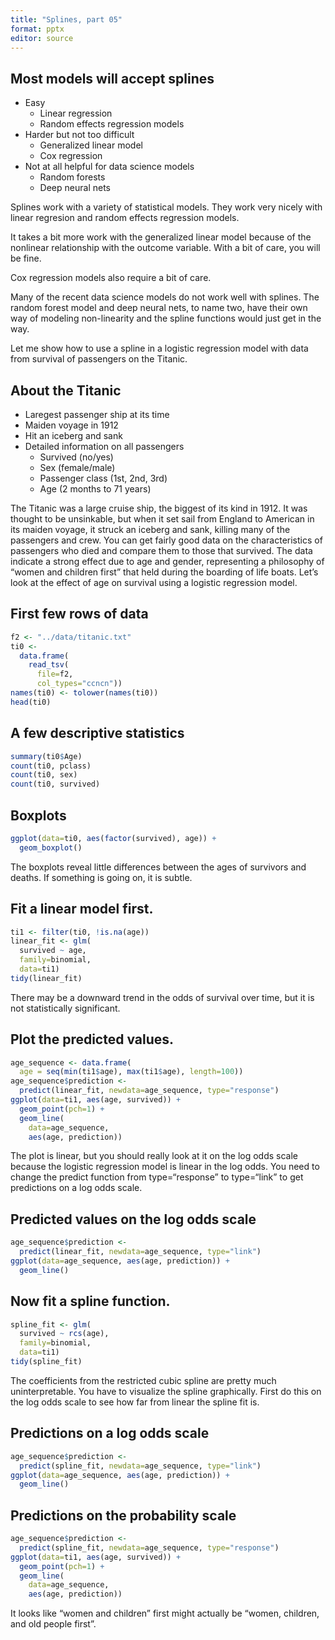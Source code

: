 ```yaml
---
title: "Splines, part 05"
format: pptx
editor: source
---
```


## Most models will accept splines

-   Easy
    -   Linear regression
    -   Random effects regression models
-   Harder but not too difficult
    -   Generalized linear model
    -   Cox regression
-   Not at all helpful for data science models
    -   Random forests
    -   Deep neural nets

::: notes

Splines work with a variety of statistical models. They work very nicely with linear regresion and random effects regression models.

It takes a bit more work with the generalized linear model because of the nonlinear relationship with the outcome variable. With a bit of care, you will be fine.

Cox regression models also require a bit of care.

Many of the recent data science models do not work well with splines. The random forest model and deep neural nets, to name two, have their own way of modeling non-linearity and the spline functions would just get in the way.

Let me show how to use a spline in a logistic regression model with data from survival of passengers on the Titanic.

:::

## About the Titanic

-   Laregest passenger ship at its time
-   Maiden voyage in 1912
-   Hit an iceberg and sank
-   Detailed information on all passengers
    -   Survived (no/yes)
    -   Sex (female/male)
    -   Passenger class (1st, 2nd, 3rd)
    -   Age (2 months to 71 years)

::: notes

The Titanic was a large cruise ship, the biggest of its kind in 1912. It was thought to be unsinkable, but when it set sail from England to American in its maiden voyage, it struck an iceberg and sank, killing many of the passengers and crew. You can get fairly good data on the characteristics of passengers who died and compare them to those that survived. The data indicate a strong effect due to age and gender, representing a philosophy of "women and children first" that held during the boarding of life boats. Let's look at the effect of age on survival using a logistic regression model.

:::

## First few rows of data

```r
f2 <- "../data/titanic.txt"
ti0 <- 
  data.frame(
    read_tsv(
      file=f2,
      col_types="ccncn"))
names(ti0) <- tolower(names(ti0))
head(ti0)
```

## A few descriptive statistics

```r
summary(ti0$Age)
count(ti0, pclass)
count(ti0, sex)
count(ti0, survived)
```

## Boxplots

```r
ggplot(data=ti0, aes(factor(survived), age)) + 
  geom_boxplot()
```

::: notes

The boxplots reveal little differences between the ages of survivors and deaths. If something is going on, it is subtle.

:::

## Fit a linear model first.

```r
ti1 <- filter(ti0, !is.na(age))
linear_fit <- glm(
  survived ~ age,
  family=binomial,
  data=ti1)
tidy(linear_fit)
```

::: notes

There may be a downward trend in the odds of survival over time, but it is not statistically significant.

:::

## Plot the predicted values.

```r
age_sequence <- data.frame(
  age = seq(min(ti1$age), max(ti1$age), length=100))
age_sequence$prediction <- 
  predict(linear_fit, newdata=age_sequence, type="response")
ggplot(data=ti1, aes(age, survived)) +
  geom_point(pch=1) +
  geom_line(
    data=age_sequence,
    aes(age, prediction))
```

::: notes

The plot is linear, but you should really look at it on the log odds scale because the logistic regression model is linear in the log odds. You need to change the predict function from type="response" to type="link" to get predictions on a log odds scale.

:::

## Predicted values on the log odds scale

```r
age_sequence$prediction <- 
  predict(linear_fit, newdata=age_sequence, type="link")
ggplot(data=age_sequence, aes(age, prediction)) +
  geom_line()
```

## Now fit a spline function.

```r
spline_fit <- glm(
  survived ~ rcs(age),
  family=binomial,
  data=ti1)
tidy(spline_fit)
```

::: notes

The coefficients from the restricted cubic spline are pretty much uninterpretable. You have to visualize the spline graphically. First do this on the log odds scale to see how far from linear the spline fit is.

:::

## Predictions on a log odds scale

```r
age_sequence$prediction <- 
  predict(spline_fit, newdata=age_sequence, type="link")
ggplot(data=age_sequence, aes(age, prediction)) +
  geom_line()
```

## Predictions on the probability scale

```r
age_sequence$prediction <- 
  predict(spline_fit, newdata=age_sequence, type="response")
ggplot(data=ti1, aes(age, survived)) +
  geom_point(pch=1) +
  geom_line(
    data=age_sequence,
    aes(age, prediction))
```

::: notes

It looks like "women and children" first might actually be "women, children, and old people first".

:::
